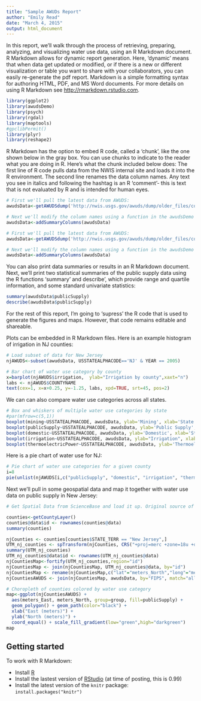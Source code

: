 ```yaml
---
title: "Sample AWUDs Report"
author: "Emily Read"
date: "March 4, 2015"
output: html_document
---
```


In this report, we'll walk through the process of retrieving, preparing, analyzing, and visualizing water use data, using an R Markdown document. R Markdown allows for dynamic report generation. Here, 'dynamic' means that when data get updated or modified, or if there is a new or different visualization or table you want to share with your collaborators, you can easily re-generate the pdf report. Markdown is a simple formatting syntax for authoring HTML, PDF, and MS Word documents. For more details on using R Markdown see <http://rmarkdown.rstudio.com>.



```r
    
library(ggplot2)
library(awudsDemo)
library(psych)
library(rgdal)
library(maptools)
#gpclibPermit()
library(plyr)
library(reshape2)

```
    
    
R Markdown has the option to embed R code, called a 'chunk', like the one shown below in the gray box. You can use chunks to indicate to the reader what you are doing in R. Here's what the chunk included below does: The first line of R code pulls data from the NWIS internal site and loads it into the R environment. The second line renames the data column names. Any text you see in italics and following the hashtag is an R 'comment'- this is text that is not evaluated by R and is intended for human eyes. 


```r
# First we'll pull the latest data from AWUDS: 
awudsData<-getAWUDSdump('http://nwis.usgs.gov/awuds/dump/older_files/countydata')

# Next we'll modify the column names using a function in the awudsDemo package
awudsData<-addSummaryColumns(awudsData)
```

```r
# First we'll pull the latest data from AWUDS: 
awudsData<-getAWUDSdump('http://nwis.usgs.gov/awuds/dump/older_files/countydata')

# Next we'll modify the column names using a function in the awudsDemo package
awudsData<-addSummaryColumns(awudsData)
```


You can also print data summaries or results in an R Markdown document. Next, we'll print two statistical summaries of the public supply data using the R functions 'summary' and describe', which provide range and quartile information, and some standard univariate statistics:

```r
summary(awudsData$publicSupply)
describe(awudsData$publicSupply)
```

For the rest of this report, I'm going to 'supress' the R code that is used to generate the figures and maps. However, that code remains editable and shareable. 

Plots can be embedded in R Markdown files. Here is an example histogram of irrigation in NJ counties:

```r
# Load subset of data for New Jersey
njAWUDS<-subset(awudsData, USSTATEALPHACODE=='NJ' & YEAR == 2005)

# Bar chart of water use category by county
x=barplot(njAWUDS$irrigation,  ylab="Irrigation by county",xaxt="n")
labs <- njAWUDS$COUNTYNAME
text(cex=1, x=x+0.25, y=-1.25, labs, xpd=TRUE, srt=45, pos=2)

```




We can can also compare water use categories across all states. 
```r
# Box and whiskers of multiple water use categories by state
#par(mfrow=c(5,1))
boxplot(mining~USSTATEALPHACODE, awudsData, ylab='Mining', xlab='State')
boxplot(publicSupply~USSTATEALPHACODE, awudsData, ylab='Public Supply', xlab='State')
boxplot(domestic~USSTATEALPHACODE, awudsData, ylab='Domestic', xlab='State')
boxplot(irrigation~USSTATEALPHACODE, awudsData, ylab="Irrigation", xlab='State')
boxplot(thermoelectricPower~USSTATEALPHACODE, awudsData, ylab='Thermoelectric', xlab='State')
```



Here is a pie chart of water use for NJ:
```r
# Pie chart of water use categories for a given county
i=8
pie(unlist(njAWUDS[i,c("publicSupply", "domestic", "irrigation", "thermoelectricPower", "livestockAndAquaculture", "industrial" )]), main = njAWUDS[i,'COUNTYNAME'])

```
    
    
    
Next we'll pull in some geospatial data and map it together with water use data on public supply in New Jersey: 
```r
    
# Get Spatial Data from ScienceBase and load it up. Original source of shapefile is here: http://publications.newberry.org/ahcbp/downloads/

counties<-getCountyLayer()
counties@data$id <- rownames(counties@data)
summary(counties)

njCounties <- counties[counties$STATE_TERR == "New Jersey",]
UTM_nj_counties <- spTransform(njCounties, CRS("+proj=merc +zone=18u +datum=WGS84")) # Change UTM-18
summary(UTM_nj_counties)
UTM_nj_counties@data$id <- rownames(UTM_nj_counties@data)
njCountiesMap<-fortify(UTM_nj_counties,region="id")
njCountiesMap <- join(njCountiesMap, UTM_nj_counties@data, by="id")
njCountiesMap <- rename(njCountiesMap,c("lat"="meters_North","long"="meters_East", "lon"="meters_East")) # rename because data are no longer lat/lon
njCountiesAWUDS <- join(njCountiesMap, awudsData, by="FIPS", match="all")


```
    
```r
# Choropleth of counties colored by water use category
map<-ggplot(njCountiesAWUDS) + 
  aes(meters_East, meters_North, group=group, fill=publicSupply) + 
  geom_polygon() + geom_path(color="black") + 
  xlab("East (meters)") +
  ylab("North (meters)") +
  coord_equal() + scale_fill_gradient(low="green",high="darkgreen")
map
```




 
## Getting started
To work with R Markdown:
 
* Install [R](http://www.r-project.org/)
* Install the lastest version of [RStudio](http://rstudio.org/download/) (at time of posting, this is 0.99)
* Install the latest version of the `knitr` package: `install.packages("knitr")`
 

 
 